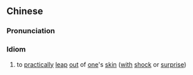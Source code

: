 {{also|魂飞天外}}
==Chinese==
{{zh-forms|s=魂飞天外}}

===Pronunciation===
{{zh-pron
|m=hún fēi tiān wài
|cat=id
}}

===Idiom===
{{zh-idiom}}

# to [[practically]] [[leap]] [[out]] of [[one]]'s [[skin]] ([[with]] [[shock]] or [[surprise]])